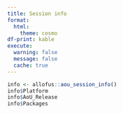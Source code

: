 ```yaml
---
title: Session info
format:
  html:
    theme: cosmo
df-print: kable
execute: 
  warning: false
  message: false
  cache: true
---
```


```r
info <- allofus::aou_session_info()
info$Platform
info$AoU_Release
info$Packages
```
